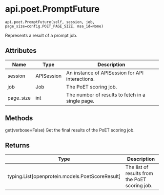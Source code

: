 # api.poet.PromptFuture { #openprotein.api.poet.PromptFuture }

`api.poet.PromptFuture(self, session, job, page_size=config.POET_PAGE_SIZE, msa_id=None)`

Represents a result of a prompt job.

## Attributes

| Name      | Type       | Description                                      |
|-----------|------------|--------------------------------------------------|
| session   | APISession | An instance of APISession for API interactions.  |
| job       | Job        | The PoET scoring job.                            |
| page_size | int        | The number of results to fetch in a single page. |

## Methods

get(verbose=False)
    Get the final results of the PoET scoring job.

## Returns

| Type                                              | Description                                    |
|---------------------------------------------------|------------------------------------------------|
| typing.List\[openprotein.models.PoetScoreResult\] | The list of results from the PoET scoring job. |